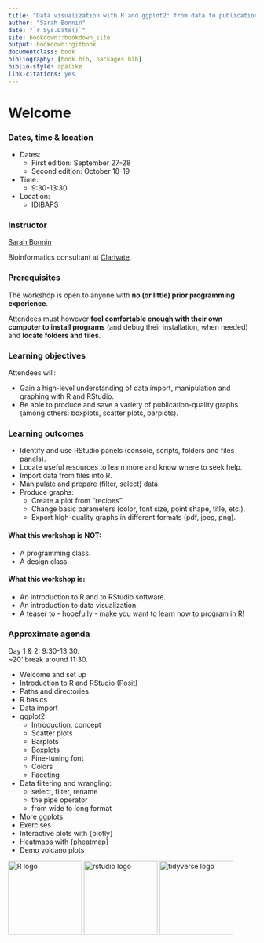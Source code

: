 ```yaml
--- 
title: "Data visualization with R and ggplot2: from data to publication-quality graphics"
author: "Sarah Bonnin"
date: "`r Sys.Date()`"
site: bookdown::bookdown_site
output: bookdown::gitbook
documentclass: book
bibliography: [book.bib, packages.bib]
biblio-style: apalike
link-citations: yes
---
```


# Welcome

<h3> Dates, time & location </h3>

* Dates:
  * First edition: September 27-28
  * Second edition: October 18-19

* Time:
	* 9:30-13:30 <br>

* Location:
	* IDIBAPS

<h3> Instructor </h3>
 
[Sarah Bonnin](mailto:bonninsarah@gmail.com) 

Bioinformatics consultant at [Clarivate](https://clarivate.com/).

<h3>Prerequisites</h3>

The workshop is open to anyone with **no (or little) prior programming experience**.

Attendees must however **feel comfortable enough with their own computer to install programs** (and debug their installation, when needed) and **locate folders and files**.

<h3> Learning objectives</h3>

Attendees will:

* Gain a high-level understanding of data import, manipulation and graphing with R and RStudio. 
* Be able to produce and save a variety of publication-quality graphs (among others: boxplots, scatter plots, barplots).

<h3>Learning outcomes</h3>

* Identify and use RStudio panels (console, scripts, folders and files panels).
* Locate useful resources to learn more and know where to seek help.
* Import data from files into R.
* Manipulate and prepare (filter, select) data.
* Produce graphs:
  * Create a plot from “recipes”.
  * Change basic parameters (color, font size, point shape, title, etc.).
  * Export high-quality graphs in different formats (pdf, jpeg, png).

<h4>What this workshop is **NOT**:</h4>

* A programming class.
* A design class.

<h4>What this workshop is:</h4>

* An introduction to R and to RStudio software.
* An introduction to data visualization.
* A teaser to - hopefully - make you want to learn how to program in R!

<h3>Approximate agenda</h3>

Day 1 & 2: 9:30-13:30.
<br>
~20' break around 11:30.

* Welcome and set up
* Introduction to R and RStudio (Posit)
* Paths and directories
* R basics
* Data import
* ggplot2:
  * Introduction, concept
  * Scatter plots
  * Barplots
  * Boxplots
  * Fine-tuning font
  * Colors
  * Faceting
* Data filtering and wrangling:
  * select, filter, rename
  * the pipe operator
  * from wide to long format
* More ggplots
* Exercises
* Interactive plots with {plotly}
* Heatmaps with {pheatmap}
* Demo volcano plots

<img src="images/R_logo.png" alt="R logo" width="150"/> <img src="images/setup_rstudio_icon.png" alt="rstudio logo" width="150"/> <img src="images/R_tidyverse_logo.png" alt="tidyverse logo" width="150"/>
